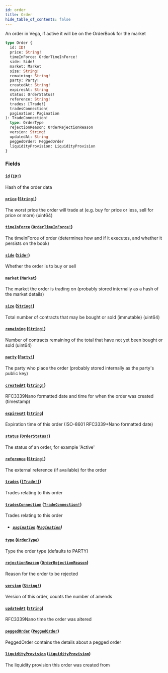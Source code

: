 ```yaml
---
id: order
title: Order
hide_table_of_contents: false
---
```



An order in Vega, if active it will be on the OrderBook for the market

```graphql
type Order {
  id: ID!
  price: String!
  timeInForce: OrderTimeInForce!
  side: Side!
  market: Market
  size: String!
  remaining: String!
  party: Party!
  createdAt: String!
  expiresAt: String
  status: OrderStatus!
  reference: String!
  trades: [Trade!]
  tradesConnection(
  pagination: Pagination
): TradeConnection!
  type: OrderType
  rejectionReason: OrderRejectionReason
  version: String!
  updatedAt: String
  peggedOrder: PeggedOrder
  liquidityProvision: LiquidityProvision
}
```


### Fields

#### [`id`](#) ([`ID!`](/docs/testnet/graphql/scalars/id))

Hash of the order data


#### [`price`](#) ([`String!`](/docs/testnet/graphql/scalars/string))

The worst price the order will trade at (e.g. buy for price or less, sell for price or more) (uint64)


#### [`timeInForce`](#) ([`OrderTimeInForce!`](/docs/testnet/graphql/enums/order-time-in-force))

The timeInForce of order (determines how and if it executes, and whether it persists on the book)


#### [`side`](#) ([`Side!`](/docs/testnet/graphql/enums/side))

Whether the order is to buy or sell


#### [`market`](#) ([`Market`](/docs/testnet/graphql/objects/market))

The market the order is trading on (probably stored internally as a hash of the market details)


#### [`size`](#) ([`String!`](/docs/testnet/graphql/scalars/string))

Total number of contracts that may be bought or sold (immutable) (uint64)


#### [`remaining`](#) ([`String!`](/docs/testnet/graphql/scalars/string))

Number of contracts remaining of the total that have not yet been bought or sold (uint64)


#### [`party`](#) ([`Party!`](/docs/testnet/graphql/objects/party))

The party who place the order (probably stored internally as the party's public key)


#### [`createdAt`](#) ([`String!`](/docs/testnet/graphql/scalars/string))

RFC3339Nano formatted date and time for when the order was created (timestamp)


#### [`expiresAt`](#) ([`String`](/docs/testnet/graphql/scalars/string))

Expiration time of this order (ISO-8601 RFC3339+Nano formatted date)


#### [`status`](#) ([`OrderStatus!`](/docs/testnet/graphql/enums/order-status))

The status of an order, for example 'Active'


#### [`reference`](#) ([`String!`](/docs/testnet/graphql/scalars/string))

The external reference (if available) for the order


#### [`trades`](#) ([`[Trade!]`](/docs/testnet/graphql/objects/trade))

Trades relating to this order


#### [`tradesConnection`](#) ([`TradeConnection!`](/docs/testnet/graphql/objects/trade-connection))

Trades relating to this order
- ##### [`pagination`](#) ([`Pagination`](/docs/testnet/graphql/inputs/pagination))




#### [`type`](#) ([`OrderType`](/docs/testnet/graphql/enums/order-type))

Type the order type (defaults to PARTY)


#### [`rejectionReason`](#) ([`OrderRejectionReason`](/docs/testnet/graphql/enums/order-rejection-reason))

Reason for the order to be rejected


#### [`version`](#) ([`String!`](/docs/testnet/graphql/scalars/string))

Version of this order, counts the number of amends


#### [`updatedAt`](#) ([`String`](/docs/testnet/graphql/scalars/string))

RFC3339Nano time the order was altered


#### [`peggedOrder`](#) ([`PeggedOrder`](/docs/testnet/graphql/objects/pegged-order))

PeggedOrder contains the details about a pegged order


#### [`liquidityProvision`](#) ([`LiquidityProvision`](/docs/testnet/graphql/objects/liquidity-provision))

The liquidity provision this order was created from




